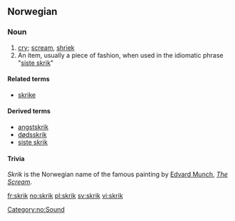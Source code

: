 ==Norwegian==

===Noun===
{{no-noun-n1}}

# [[cry]]; [[scream]], [[shriek]]
# An item, usually a piece of fashion, when used in the idiomatic phrase "[[siste skrik]]"

====Related terms====
*[[skrike]]

====Derived terms====
*[[angstskrik]]
*[[dødsskrik]]
*[[siste skrik]]

====Trivia====
''Skrik'' is the Norwegian name of the famous painting by [[w:Edvard Munch|Edvard Munch]], ''[[w:The Scream|The Scream]]''.

[[Category:no:Sound]]

[[fr:skrik]]
[[no:skrik]]
[[pl:skrik]]
[[sv:skrik]]
[[vi:skrik]]